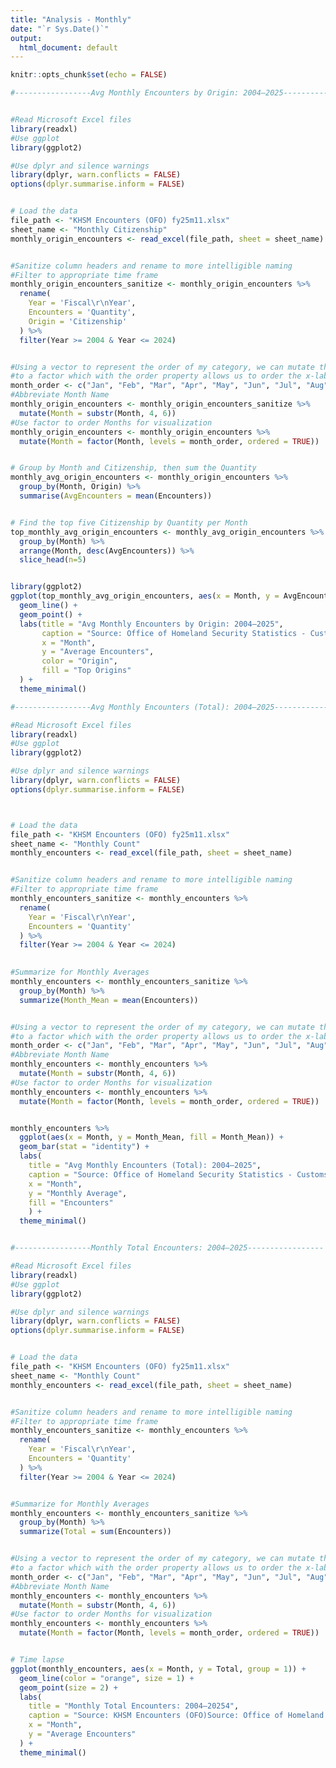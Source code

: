 ```yaml
---
title: "Analysis - Monthly"
date: "`r Sys.Date()`"
output:
  html_document: default
---
```




```r

knitr::opts_chunk$set(echo = FALSE)

```









```r


#-----------------Avg Monthly Encounters by Origin: 2004–2025-----------------


#Read Microsoft Excel files
library(readxl)
#Use ggplot
library(ggplot2)

#Use dplyr and silence warnings
library(dplyr, warn.conflicts = FALSE)
options(dplyr.summarise.inform = FALSE)


# Load the data
file_path <- "KHSM Encounters (OFO) fy25m11.xlsx"
sheet_name <- "Monthly Citizenship"
monthly_origin_encounters <- read_excel(file_path, sheet = sheet_name)


#Sanitize column headers and rename to more intelligible naming
#Filter to appropriate time frame
monthly_origin_encounters_sanitize <- monthly_origin_encounters %>%
  rename(
    Year = 'Fiscal\r\nYear',
    Encounters = 'Quantity',
    Origin = 'Citizenship'
  ) %>%
  filter(Year >= 2004 & Year <= 2024)


#Using a vector to represent the order of my category, we can mutate the categorical field
#to a factor which with the order property allows us to order the x-labels in the plot.
month_order <- c("Jan", "Feb", "Mar", "Apr", "May", "Jun", "Jul", "Aug", "Sep", "Oct", "Nov", "Dec")
#Abbreviate Month Name
monthly_origin_encounters <- monthly_origin_encounters_sanitize %>%
  mutate(Month = substr(Month, 4, 6))
#Use factor to order Months for visualization
monthly_origin_encounters <- monthly_origin_encounters %>%
  mutate(Month = factor(Month, levels = month_order, ordered = TRUE))


# Group by Month and Citizenship, then sum the Quantity
monthly_avg_origin_encounters <- monthly_origin_encounters %>%
  group_by(Month, Origin) %>%
  summarise(AvgEncounters = mean(Encounters))


# Find the top five Citizenship by Quantity per Month
top_monthly_avg_origin_encounters <- monthly_avg_origin_encounters %>%
  group_by(Month) %>%
  arrange(Month, desc(AvgEncounters)) %>%
  slice_head(n=5)


library(ggplot2)
ggplot(top_monthly_avg_origin_encounters, aes(x = Month, y = AvgEncounters, color = Origin, group = Origin)) +
  geom_line() +
  geom_point() +
  labs(title = "Avg Monthly Encounters by Origin: 2004–2025",
       caption = "Source: Office of Homeland Security Statistics - Customs & Border Patrol Encounters",
       x = "Month",
       y = "Average Encounters",
       color = "Origin",
       fill = "Top Origins"
  ) +
  theme_minimal()


```





```r


#-----------------Avg Monthly Encounters (Total): 2004–2025-----------------

#Read Microsoft Excel files
library(readxl)
#Use ggplot
library(ggplot2)

#Use dplyr and silence warnings
library(dplyr, warn.conflicts = FALSE)
options(dplyr.summarise.inform = FALSE)



# Load the data
file_path <- "KHSM Encounters (OFO) fy25m11.xlsx"
sheet_name <- "Monthly Count"
monthly_encounters <- read_excel(file_path, sheet = sheet_name)


#Sanitize column headers and rename to more intelligible naming
#Filter to appropriate time frame
monthly_encounters_sanitize <- monthly_encounters %>%
  rename(
    Year = 'Fiscal\r\nYear',
    Encounters = 'Quantity'
  ) %>%
  filter(Year >= 2004 & Year <= 2024)
      

#Summarize for Monthly Averages
monthly_encounters <- monthly_encounters_sanitize %>%
  group_by(Month) %>%
  summarize(Month_Mean = mean(Encounters))


#Using a vector to represent the order of my category, we can mutate the categorical field
#to a factor which with the order property allows us to order the x-labels in the plot.
month_order <- c("Jan", "Feb", "Mar", "Apr", "May", "Jun", "Jul", "Aug", "Sep", "Oct", "Nov", "Dec")
#Abbreviate Month Name
monthly_encounters <- monthly_encounters %>%
  mutate(Month = substr(Month, 4, 6))
#Use factor to order Months for visualization
monthly_encounters <- monthly_encounters %>%
  mutate(Month = factor(Month, levels = month_order, ordered = TRUE))


monthly_encounters %>%
  ggplot(aes(x = Month, y = Month_Mean, fill = Month_Mean)) +
  geom_bar(stat = "identity") +
  labs(
    title = "Avg Monthly Encounters (Total): 2004–2025",
    caption = "Source: Office of Homeland Security Statistics - Customs & Border Patrol Encounters",
    x = "Month",
    y = "Monthly Average",
    fill = "Encounters"
    ) +
  theme_minimal()



```


```r


#-----------------Monthly Total Encounters: 2004–2025-----------------

#Read Microsoft Excel files
library(readxl)
#Use ggplot
library(ggplot2)

#Use dplyr and silence warnings
library(dplyr, warn.conflicts = FALSE)
options(dplyr.summarise.inform = FALSE)


# Load the data
file_path <- "KHSM Encounters (OFO) fy25m11.xlsx"
sheet_name <- "Monthly Count"
monthly_encounters <- read_excel(file_path, sheet = sheet_name)


#Sanitize column headers and rename to more intelligible naming
#Filter to appropriate time frame
monthly_encounters_sanitize <- monthly_encounters %>%
  rename(
    Year = 'Fiscal\r\nYear',
    Encounters = 'Quantity'
  ) %>%
  filter(Year >= 2004 & Year <= 2024)


#Summarize for Monthly Averages
monthly_encounters <- monthly_encounters_sanitize %>%
  group_by(Month) %>%
  summarize(Total = sum(Encounters))


#Using a vector to represent the order of my category, we can mutate the categorical field
#to a factor which with the order property allows us to order the x-labels in the plot.
month_order <- c("Jan", "Feb", "Mar", "Apr", "May", "Jun", "Jul", "Aug", "Sep", "Oct", "Nov", "Dec")
#Abbreviate Month Name
monthly_encounters <- monthly_encounters %>%
  mutate(Month = substr(Month, 4, 6))
#Use factor to order Months for visualization
monthly_encounters <- monthly_encounters %>%
  mutate(Month = factor(Month, levels = month_order, ordered = TRUE))


# Time lapse
ggplot(monthly_encounters, aes(x = Month, y = Total, group = 1)) +
  geom_line(color = "orange", size = 1) +
  geom_point(size = 2) +
  labs(
    title = "Monthly Total Encounters: 2004–20254",
    caption = "Source: KHSM Encounters (OFO)Source: Office of Homeland Security Statistics - Customs & Border Patrol Encounters",
    x = "Month",
    y = "Average Encounters"
  ) +
  theme_minimal()




```


















